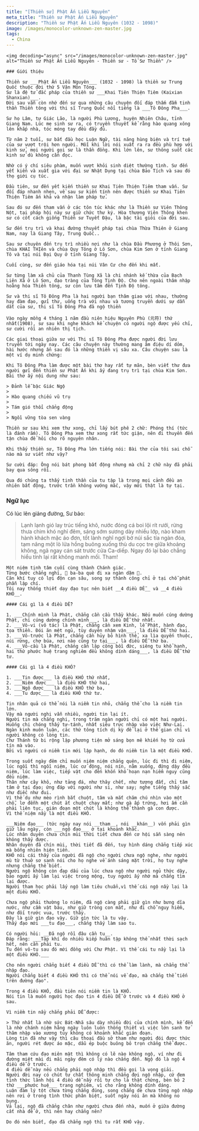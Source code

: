 ```yaml
---
title: "[Thiền sư] Phật Ấn Liễu Nguyên"
meta_title: "Thiền sư Phật Ấn Liễu Nguyên"
description: "Thiền sư Phật Ấn Liễu Nguyên (1032 - 1098)"
image: /images/monocolor-unknown-zen-master.jpg
tags:
  - China
---
```


<div className="grid xl:grid-cols-8 lg:grid-cols-8 md:grid-cols-2 sm:grid-cols-2 xs:grid-cols-1 gap-8 bg-body dark:bg-darkmode-body">

  <div className="lg:col-span-3 md:col-span-1">

    <img decoding="async" src="/images/monocolor-unknown-zen-master.jpg" alt="Thiền sư Phật Ấn Liễu Nguyên - Thiền sư - Tổ Sư Thiền" />

    ### Giới thiệu

    Thiền sư ___Phật Ấn Liễu Nguyên___ (1032 - 1098) là thiền sư Trung Quốc thuộc đời thứ 5 Vân Môn Tông.
    Sư là đệ tử đắc pháp của thiền sư ___Khai Tiên Thiện Tiêm (Kaixian Shanxian)___.
    Đời sau vẫn còn nhớ đến sư qua những câu chuyện đối đáp thấm đẫm tinh thần Thiền tông với thi sĩ Trung Quốc nổi tiếng là ___Tô Đông Pha___.

    Sư họ Lâm, tự Giác Lão, là người Phù Lương, huyện Nhiên Châu, tỉnh Giang Nam. Lúc mẹ sinh sư ra, có truyền thuyết kể rằng hào quang xông lên khắp nhà, tóc móng tay đều đầy đủ.

    Từ năm 2 tuổi, sư bắt đầu học Luận Ngữ, tài năng hùng biện và trí tuệ của sư vượt trội hơn người. Mỗi khi lời nói xuất ra ra đều phù hợp với kinh sử, mọi người gọi sư là thần đồng. Khi lớn lên, sư thông suốt các kinh sử dù không cần đọc.

    Nhờ có ý chí siêu phàm, muốn vượt khỏi sinh diệt thường tình. Sư đến yết kiến và xuất gia với đại sư Nhật Dụng tại chùa Bảo Tích và sau đó thọ giới cụ túc.

    Đầu tiên, sư đến yết kiến thiền sư Khai Tiên Thiện Tiêm tham vấn. Sư đối đáp nhanh nhẹn, về sau sư kiến tính nên được thiền sư Khai Tiên Thiện Tiêm ấn khả và nhận làm pháp tử.

    Sau đó sư đến tham vấn ở các tôn túc khác như là Thiền sư Viên Thông Nột, tại pháp hội này sư giữ chức thư ký. Hòa thượng Viên Thông khen sư có cốt cách giống Thiền sư Tuyết Đậu, là bậc tài giỏi của đời sau.

    Sư đến trụ trì và khai đường thuyết pháp tại chùa Thừa Thiên ở Giang Nam, nay là Giang Tây, Trung Quốc..

    Sau sư chuyên đến trụ trì nhiều nơi như là chùa Đầu Phương ở Thôi Sơn, chùa KHAI THỊên và chùa Quy Tông ở Lô Sơn, chùa Kim Sơn ở tỉnh Giang Tô và tại núi Đại Quy ở tỉnh Giang Tây.

    Cuối cùng, sư đến giáo hóa tại núi Vân Cư cho đến khi mất.

    Sư từng làm xã chủ của Thanh Tùng Xã là chi nhánh kế thừa của Bạch Liên Xã ở Lô Sơn, đạo tràng của Tông Tịnh Độ. Cho nên ngoài thâm nhập hoằng hóa Thiền tông, sư còn lưu tâm đến Tịnh Độ tông.

    Sư và thi sĩ Tô Đông Pha là hai người bạn thâm giao với nhau, thường hay đàm đạo, gửi thư, uống trà với nhau và tương truyền dưới sự dẫn dắt của sư, thi sĩ Tô Đông Pha đã ngộ thiền

    Vào ngày mồng 4 tháng 1 năm đầu niên hiệu Nguyên Phù (元符) thứ nhất(1908), sư sau khi nghe khách kể chuyện có người ngộ được yếu chỉ, sư cười rồi an nhiên thị tịch.

    Các giai thoại giữa sư với Thi sĩ Tô Đông Pha được người đời lưu truyền tới ngày nay. Các câu chuyện này thường mang âm điệu dí dỏm, hài hước nhưng ẩn sau đó là những thiền vị sâu xa. Câu chuyện sau là một ví dụ minh chứng:

    Khi Tô Đông Pha làm được một bài thơ hay rất tự mãn, bèn viết thư đưa người gửi đến thiền sư Phật Ấn khi ấy đang trụ trì tại chùa Kim Sơn. Bài thơ ấy nội dung như sau:

    > Đảnh lễ bậc Giác Ngộ
    >
    > Hào quang chiếu vũ trụ
    >
    > Tám gió thổi chẳng động
    >
    > Ngồi vững tòa sen vàng

    Thiền sư sau khi xem thư xong, chỉ lấy bút phê 2 chữ: Phóng thí (tức là đánh rắm). Tô Đông Pha xem thư xong rất tức giận, nên đi thuyền đến tận chùa để hỏi cho rõ nguyên nhân.

    Khi thấy thiền sư, Tô Đông Pha lớn tiếng nói: Bài thơ của tôi sai chỗ  nào mà sư viết như vậy?

    Sư cười đáp: Ông nói bát phong bất động nhưng mà chỉ 2 chữ này đã phải bay qua sông rồi.

    Qua đó chúng ta thấy tinh thần của tu tập là trong mọi cảnh đều an nhiên bất động, trước trần không vướng mắc, vậy mới thật là tự tại.

</div>

<div className="lg:col-span-5 md:col-span-1">

### Ngữ lục

Có lúc lên giảng đường, Sư bảo:

> Lạnh lạnh gió lay trúc tiếng khô, nước đóng cá boi lội rít rưới, rừng thưa chim khó nghỉ đêm, sáng sớm sương dày nhiều lớp, nào kham hành khách mặc áo đơn, tốt lành nghĩ ngợi bờ núi sắc tía ngàn đóa, tạm nâng một lò lửa hồng buông xuống thù du cọc tre giữa khoảng không, ngã ngay cán sát trước cửa Ca-diếp. Ngay đó lại bảo chẳng hiểu tính lại rất không manh mối. Tham!

    Một niệm tịnh tâm cuối cùng thành Chánh giác.
    Từng bước chẳng nghỉ, 🐢 ba-ba què đi xa ngàn dặm 🐢.
    Căn khí tuy có lợi độn cạn sâu, song sự thành công chỉ ở tại chỗ phát phẫn lập chí.
    Tôi nay thống thiết dạy đạo tục nên biết __4 điều DỄ__ và __4 điều KHÓ__.

    #### Cái gì là 4 điều DỄ?

    1. ___Chính mình là Phật, chẳng cần cầu thầy khác. Nếu muốn cúng dường Phật, chỉ cúng dường chính mình___, là điều DỄ thứ nhất.
    2. ___Vô-vi (vô tác) là Phật, chẳng cần xem Kinh, lễ Phật, hành đạo, tọa thiền. Đói ăn mệt ngủ, tùy duyên nhậm vận___, là điều DỄ thứ hai.
    3. ___Vô-trước là Phật, chẳng cần hủy bỏ hình thể, xa lìa quyến thuộc, núi rừng, chợ búa, nơi nào cũng tự tại___, là điều DỄ thứ ba.
    4. ___Vô-cầu là Phật, chẳng cần lập công bồi đức, siêng tu khổ hạnh, hai thứ phước huệ trang nghiêm đều không dính dáng___, là điều DỄ thứ tư.

    #### Cái gì là 4 điều KHÓ?

    1. ___Tin được___ là điều KHÓ thứ nhất,
    2. ___Niệm được___ là điều KHÓ thứ hai,
    3. ___Ngộ được___ là điều KHÓ thứ ba,
    4. ___Tu được___ là điều KHÓ thứ tư.

    Tin nhân quả có thể nói là niềm tin nhỏ, chẳng thể cho là niềm tin lớn.
    Vậy mà người nghi vẫn nhiều, người tin lại ít.
    Người tin mà chẳng nghi, trong trăm ngàn người chỉ có một hai người.
    Huống chi chóng thấy tự-tánh, nhất siêu trực nhập vào việc Như-Lai.
    Ngàn kinh muôn luận, các thứ tông tích dị kỳ để lại ở thế gian chỉ vì người không có lòng tin.
    Chư Thánh từ bi rộng lập phương tiện mở sáng bọn mê khiến họ từ cửa tín mà vào.
    Bởi vì người có niềm tin mới lập hạnh, do đó niềm tin là một điều KHÓ.

    Trong suốt ngày đêm chỉ muốn niệm niệm chẳng quên, lúc đi thì đi niệm, lúc ngồi thì ngồi niệm, lúc cử động, nói nín, nằm xuống, đứng dậy đều niệm, lúc làm việc, tiếp vật cho đến khốn khổ hoạn nạn hiểm nguy cũng đều niệm.
    Thân như cây khô, như tảng đá, như thây chết, như tượng đất, chỉ tâm tâm ở tại đạo; ứng đáp với người như si, như say; nghe tiếng thấy sắc như điếc như đui.
    Vì thế dụ như mèo rình bắt chuột, tâm và mắt chăm chú nhìn vào một chỗ, lơ đễnh một chút ắt chuột chạy mất; như gà ấp trứng, hơi ấm cần phải liên tục, gián đoạn một chút là không thể thành gà con được.
    Vì thế niệm nầy là một điều KHÓ.

    ___Niệm đạo___ (tức ngày nay nói __tham__, nói __khán__) vốn phải gìn giữ lâu ngày, còn ___ngộ đạo___ ở tại khoảnh khắc.
    Lúc nhân duyên chưa chín mùi thời tiết chưa đến cơ hội sẵn sàng nên không thấy được.
    Nhân duyên đã chín mùi, thời tiết đã đến, tuy hình dáng chẳng tiếp xúc mà bỗng nhiên hiện tiền.
    KHÓ nói cái thấy của người đã ngộ cho người chưa ngộ nghe, như người mù từ thuở sơ sanh nói cho họ nghe về ánh sáng mặt trời, họ tuy nghe nhưng chẳng thể biết.
    Người ngộ không còn đạp dấu của lúc chưa ngộ như người ngủ thức dậy, bảo người ấy làm lại việc trong mộng, tuy người ấy nhớ mà chẳng tìm lại được.
    Người tham học phải lấy ngộ làm tiêu chuẩn,vì thế cái ngộ nầy lại là một điều KHÓ.

    Chưa ngộ phải thường lo niệm, đã ngộ càng phải giữ gìn như bưng dĩa nước, như cầm vật báu, như giữ tròng con mắt, như đi chỗ nguy hiểm, như đối trước vua, trước thầy.
    Đây là giữ gìn đạo vậy. Giữ gìn tức là tu vậy.
    Thấy đạo mới ___tu đạo___, chẳng thấy làm sao tu.

    Có người hỏi: __Đã ngộ rồi đâu cần tu__.
    Đáp rằng: ___Tập khí do nhiều kiếp huân tập không thể nhất thời sạch hết, nên cần phải tu.
    Tu đến vô-tu sau đó mới đồng với Chư Phật. Vì thế cái tu nầy lại là một điều KHÓ.___

    Cho nên người chẳng biết 4 điều DỄ thì có thể làm lành, mà chẳng thể nhập đạo.
    Người chẳng biết 4 điều KHÓ thì có thể nói về đạo, mà chẳng thể tiến trên đường đạo".

    Trong 4 điều KHÓ, đầu tiên nói niềm tin là KHÓ.
    Nói tin là muốn người học đạo tin 4 điều DỄ ở trước và 4 điều KHÓ ở sau.

    Vì niềm tin nầy chẳng phải DỄ được:

    > Thứ nhất là nhờ sức Bát-Nhã sâu dày nhiều đời của chính mình, kế đến là nhờ chánh niệm hằng ngày luôn luôn thống thiết vì việc lớn sanh tử thâm nhập vào xương tủy không có khoảnh khắc gián đoạn.
    Lòng tin đã như vậy thì câu thoại đầu sở tham như người đói được thức ăn, người rét được áo mặc, dẫu ép buộc buông bỏ trọn chẳng thể được.

    Tâm tham cứu đạo miên mật thì không có lẽ nào không ngộ, ví như đi đường miệt mài đi mãi ngày đêm có lý nào chẳng đến. Ngộ đó là ngộ 4 điều dễ ở trước.
    4 điều dễ này nếu chẳng phải ngộ nhập thì đều gọi là vọng giải.
    Người đời nay có chút tư chất thông minh chẳng đợi ngộ nhập, cứ đem tình thức lãnh hội 4 điều dễ nầy rồi tự cho là thật chứng, bèn bỏ 2 thứ ___phước huệ___ trang nghiêm, vì cho rằng không dính dáng.
    Luận đàm lý tột chưa từng chẳng đúng, song chẳng dè chưa từng ngộ nhập nên rơi ở trong tình thức phân biệt, suốt ngày nói ăn mà không no bụng.
    Vả lại, ngộ đã chẳng chân như người chưa đến nhà, muốn ở giữa đường cất nhà để ở, thì nên hay chẳng nên?

    Do đó nên biết, đạo đã chẳng ngộ thì tu rất KHÓ vậy.

</div>

</div>
